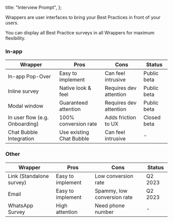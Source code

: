 
  title: "Interview Prompt",
};

Wrappers are user interfaces to bring your Best Practices in front of your users.

You can display all Best Practice surveys in all Wrappers for maximum flexibility.

### In-app

| Wrapper                        | Pros                     | Cons                   | Status      |
| ------------------------------ | ------------------------ | ---------------------- | ----------- |
| In-app Pop-Over                | Easy to implement        | Can feel intrusive     | Public beta |
| Inline survey                  | Native look & feel       | Requires dev attention | Public beta |
| Modal window                   | Guaranteed attention     | Requires dev attention | Public beta |
| In user flow (e.g. Onboarding) | 100% conversion rate     | Adds friction to UX    | Closed beta |
| Chat Bubble Integration        | Use existing Chat Bubble | Can feel intrusive     | -           |

### Other

| Wrapper                  | Pros              | Cons                        | Status  |
| ------------------------ | ----------------- | --------------------------- | ------- |
| Link (Standalone survey) | Easy to implement | Low conversion rate         | Q2 2023 |
| Email                    | Easy to implement | Spammy, low conversion rate | Q2 2023 |
| WhatsApp Survey          | High attention    | Need phone number           | -       |

